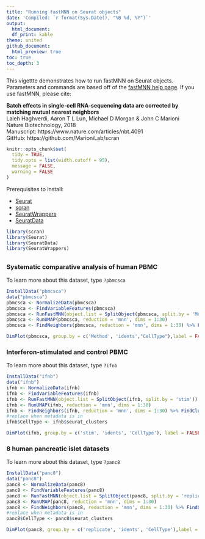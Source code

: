 ```yaml
---
title: "Running fastMNN on Seurat objects"
date: 'Compiled: `r format(Sys.Date(), "%B %d, %Y")`'
output: 
  html_document:
  df_print: kable
theme: united
github_document:
  html_preview: true
toc: true
toc_depth: 3
---
```

  
This vigettte demonstrates how to run fastMNN on Seurat objects. Parameters and commands are based off of the [fastMNN help page](https://rdrr.io/github/LTLA/batchelor/man/fastMNN.html). If you use fastMNN, please cite:
  
**Batch effects in single-cell RNA-sequencing data are corrected by matching mutual nearest neighbors**  
Laleh Haghverdi, Aaron T L Lun, Michael D Morgan & John C Marioni  
Nature Biotechnology, 2018  
Manuscript: https://www.nature.com/articles/nbt.4091  
GitHub: https://github.com/MarioniLab/scran  


```r
knitr::opts_chunk$set(
  tidy = TRUE,
  tidy.opts = list(width.cutoff = 95),
  message = FALSE,
  warning = FALSE
)
```

Prerequisites to install: 
  
* [Seurat](https://satijalab.org/seurat/install) 
* [scran](https://bioconductor.org/packages/release/bioc/html/scran.html) 
* [SeuratWrappers](https://github.com/satijalab/seurat.wrappers)
* [SeuratData](https://github.com/satijalab/seurat-data) 

```r
library(scran)
library(Seurat)
library(SeuratData)
library(SeuratWrappers)
```

## {.tabset .tabset-pills}

### Systematic comparative analysis of human PBMC

To learn more about this dataset, type `?pbmcsca` 

```r
InstallData("pbmcsca")
data("pbmcsca")
pbmcsca <- NormalizeData(pbmcsca)
pbmcsca <- FindVariableFeatures(pbmcsca)
pbmcsca <- RunFastMNN(object.list = SplitObject(pbmcsca, split.by = 'Method'))
pbmcsca <- RunUMAP(pbmcsca, reduction = 'mnn', dims = 1:30)
pbmcsca <- FindNeighbors(pbmcsca, reduction = 'mnn', dims = 1:30) %>% FindClusters()
```
```r
DimPlot(pbmcsca, group.by = c('Method', 'idents',"CellType"),label = FALSE, ncol = 3) 
```

### Interferon-stimulated and control PBMC

To learn more about this dataset, type `?ifnb` 

```r
InstallData("ifnb")
data("ifnb")
ifnb <- NormalizeData(ifnb)
ifnb <- FindVariableFeatures(ifnb)
ifnb <- RunFastMNN(object.list = SplitObject(ifnb, split.by = 'stim'))
ifnb <- RunUMAP(ifnb, reduction = 'mnn', dims = 1:30)
ifnb <- FindNeighbors(ifnb, reduction = 'mnn', dims = 1:30) %>% FindClusters()
#replace when metadata is in
ifnb$CellType <- ifnb$seurat_clusters
```
```r
DimPlot(ifnb, group.by = c('stim', 'idents', 'CellType'), label = FALSE,ncol = 3)
```

### 8 human pancreatic islet datasets

To learn more about this dataset, type `?panc8` 

```r
InstallData("panc8")
data("panc8")
panc8 <- NormalizeData(panc8)
panc8 <- FindVariableFeatures(panc8)
panc8 <- RunFastMNN(object.list = SplitObject(panc8, split.by = 'replicate'))
panc8 <- RunUMAP(panc8, reduction = 'mnn', dims = 1:30)
panc8 <- FindNeighbors(panc8, reduction = 'mnn', dims = 1:30) %>% FindClusters()
#replace when metadata is in
panc8$CellType <- panc8$seurat_clusters
```
```r
DimPlot(panc8, group.by = c('replicate', 'idents', 'CellType'),label = FALSE, ncol = 3) 
```
